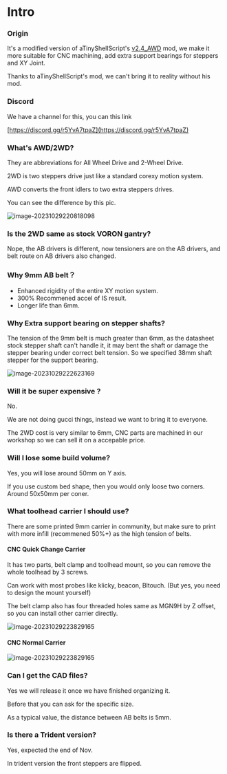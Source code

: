 # Intro

### Origin

It's a modified version of aTinyShellScript's [v2.4_AWD](https://github.com/aTinyShellScript/v2.4_AWD) mod, we make it more suitable for CNC machining, add extra support bearings for steppers and XY Joint.

Thanks to aTinyShellScript's mod, we can't bring it to reality without his mod.



### Discord

We have a channel for this, you can this link

[https://discord.gg/r5YvA7tpaZ](https://discord.gg/r5YvA7tpaZ)



### What's AWD/2WD?

They are abbreviations for All Wheel Drive and 2-Wheel Drive.

2WD is two steppers drive just like a standard corexy motion system.

AWD converts the front idlers to two extra steppers drives.

You can see the difference by this pic. 

![image-20231029220818098](https://img.mpx.wiki/i/2023/10/29/653e676d9e584.webp)



### Is the 2WD same as stock VORON gantry? 

Nope, the AB drivers is different, now tensioners are on the AB drivers, and belt route on AB drivers also changed.



### Why 9mm AB belt？

* Enhanced rigidity of the entire XY motion system.
* 300% Recommened accel of IS result.
* Longer life than 6mm. 



### Why Extra support bearing on stepper shafts?

The tension of the 9mm belt is much greater than 6mm, as the datasheet stock stepper shaft can't handle it, it may bent the shaft   or damage the stepper bearing under correct belt tension. So we specified 38mm shaft stepper for the support bearing.

![image-20231029222623169](https://img.mpx.wiki/i/2023/10/29/653e6b9289e92.webp)



### Will it be super expensive ? 

No.

We are not doing gucci things,  instead we want to bring it to everyone. 

The 2WD cost is very similar to 6mm, CNC parts are machined in our workshop so we can sell it on a accepable price. 


### Will I lose some build volume? 

Yes, you will lose around 50mm on Y axis.

If you use custom bed shape, then you would only loose two corners. Around 50x50mm per coner. 

### What toolhead carrier I should use? 

There are some printed 9mm carrier in community, but make sure to print with more infill (recommened 50%+) as the high tension of belts.


#### CNC Quick Change Carrier

It has two parts, belt clamp and toolhead mount, so you can remove the whole toolhead by 3 screws.

Can work with most probes like klicky, beacon, Bltouch. (But yes, you need to design the mount yourself)

The belt clamp also has four threaded holes same as MGN9H by Z offset, so you can install other carrier directly.

![image-20231029223829165](https://img.mpx.wiki/i/2023/10/29/653e6e696fc79.webp)

#### CNC Normal Carrier
![image-20231029223829165](https://img.mpx.wiki/i/2024/02/03/65bd2c86bbb5e.webp)

### Can I get the CAD files?  

Yes we will release it once we have finished organizing it.

Before that you can ask for the specific size. 

As a typical value, the distance between AB belts is 5mm. 





### Is there a Trident version? 

Yes, expected the end of Nov. 

In trident version the front steppers are flipped. 





